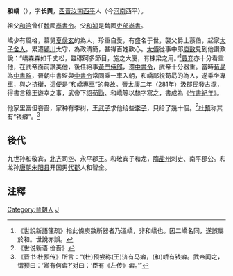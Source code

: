 '''和嶠'''（{{bd|?||?||}}），字'''长舆'''，[[西晋|西晋]][[汝南|汝南]][[西平|西平]]人（今[[河南|河南]]西平）。

祖父[[和洽|和洽]]曾任[[曹魏|魏]]國[[尚書令|尚書令]]。父[[和逌|和逌]]是魏國[[吏部尚書|吏部尚書]]。

嶠少有風格，慕舅[[夏侯玄|夏侯玄]]的為人，珍重自愛，有盛名于世，襲父爵上蔡伯，起家[[舍人|太子舍人]]。累遷[[潁川|潁川]]太守，為政清簡，甚得百姓歡心。[[太傅|太傅]]從事中郎[[庾敳|庾敳]]見到他讚歎說：“嶠森森如千丈松，雖磥砢多節目，施之大廈，有棟梁之用。”<ref>《世說新語箋疏》指此條庾敳所器者乃溫嶠，非和嶠也。因二嶠名同，遂誤屬於和。世說亦誤。</ref>[[賈充|賈充]]亦十分看重他，在武帝面前讚美他，後任給事[[黃門侍郎|黃門侍郎]]，遷[[中書令|中書令]]，武帝十分器重。當時[[荀勗|荀勗]]為[[中書監|中書監]]，晉朝中書監與[[中書令|中書令]]常同乘一車入朝，和嶠鄙視荀勗的為人，遂乘坐專車，與之抗衡，這便是“和嶠專車”的典故。[[晋朝|晉]][[太康_(西晋)|太康]]二年（281年）汲郡民發古塚，得書言穆王遊幸之事，武帝下詔[[荀勖|荀勖]]、和嶠等以隸字寫之，書成為《[[竹書紀年|竹書紀年]]》。

他家里富但吝啬，家种有李树，[[王武子|王武子]]求他给些[[李子|李子]]，只给了幾十個。<ref>《世说新语·俭啬》</ref>[[杜预|杜预]]称其有“钱癖”。<ref>《晋书·杜预传》所言：“(杜)预尝称(王)济有马癖，(和)峤有钱癖。武帝闻之，谓预曰：‘卿有何癖?’对曰：‘臣有《左传》癖。’”</ref>

==後代==
九世孙和敬宾，[[北齐|北齐]]司空、永平郡王。和敬宾子和龙，[[隋朝|隋]][[盐州_(陕西省)|盐州]]刺史、南平郡公。和龙孙[[唐朝|唐朝]][[朱阳县|朱阳县]]开国男[[代郡|代郡]]人和智全。

== 注釋 ==
{{reflist}}

{{DEFAULTSORT:H}}
[[Category:晉朝人|Category:晉朝人]]
[[Category:和姓|J]]